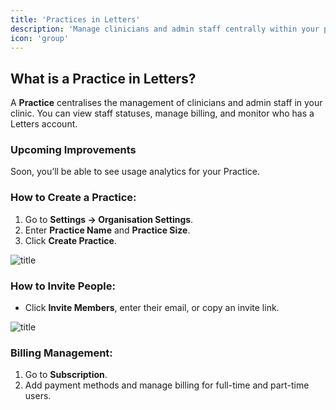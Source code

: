 ```yaml
---
title: 'Practices in Letters'
description: 'Manage clinicians and admin staff centrally within your practice'
icon: 'group'
---
```


## What is a Practice in Letters?

A **Practice** centralises the management of clinicians and admin staff in your clinic. You can view staff statuses, manage billing, and monitor who has a Letters account.

### Upcoming Improvements
Soon, you’ll be able to see usage analytics for your Practice.

### How to Create a Practice:
1. Go to **Settings → Organisation Settings**.
2. Enter **Practice Name** and **Practice Size**.
3. Click **Create Practice**.

![title](/path/image.jpg)

### How to Invite People:
- Click **Invite Members**, enter their email, or copy an invite link.

![title](/path/image.jpg)

### Billing Management:
1. Go to **Subscription**.
2. Add payment methods and manage billing for full-time and part-time users.
